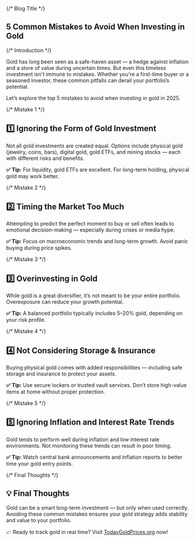 <main className="min-h-screen  sm:px-6 lg:px-8">
  <section className="max-w-4xl mx-auto bg-white p-8 rounded-2xl shadow-xl text-gray-800 leading-relaxed">

  {/* Blog Title */}
  <h1 className="text-3xl font-bold mb-6 text-yellow-600">5 Common Mistakes to Avoid When Investing in Gold</h1>

  {/* Introduction */}
  <p className="mb-4">
    Gold has long been seen as a safe-haven asset — a hedge against inflation and a store of value during uncertain times. But even this timeless investment isn't immune to mistakes. Whether you're a first-time buyer or a seasoned investor, these common pitfalls can derail your portfolio’s potential.
  </p>
  <p className="mb-6 font-medium text-gray-700">
    Let’s explore the top 5 mistakes to avoid when investing in gold in 2025.
  </p>

  {/* Mistake 1 */}
  <h2 className="text-2xl font-semibold mt-8 mb-4">1️⃣ Ignoring the Form of Gold Investment</h2>
  <p className="mb-4">
    Not all gold investments are created equal. Options include physical gold (jewelry, coins, bars), digital gold, gold ETFs, and mining stocks — each with different risks and benefits.
  </p>
  <p className="mb-4">
    <strong className="text-yellow-700">✅ Tip:</strong> For liquidity, gold ETFs are excellent. For long-term holding, physical gold may work better.
  </p>

  {/* Mistake 2 */}
  <h2 className="text-2xl font-semibold mt-8 mb-4">2️⃣ Timing the Market Too Much</h2>
  <p className="mb-4">
    Attempting to predict the perfect moment to buy or sell often leads to emotional decision-making — especially during crises or media hype.
  </p>
  <p className="mb-4">
    <strong className="text-yellow-700">✅ Tip:</strong> Focus on macroeconomic trends and long-term growth. Avoid panic buying during price spikes.
  </p>

  {/* Mistake 3 */}
  <h2 className="text-2xl font-semibold mt-8 mb-4">3️⃣ Overinvesting in Gold</h2>
  <p className="mb-4">
    While gold is a great diversifier, it’s not meant to be your entire portfolio. Overexposure can reduce your growth potential.
  </p>
  <p className="mb-4">
    <strong className="text-yellow-700">✅ Tip:</strong> A balanced portfolio typically includes 5–20% gold, depending on your risk profile.
  </p>

  {/* Mistake 4 */}
  <h2 className="text-2xl font-semibold mt-8 mb-4">4️⃣ Not Considering Storage & Insurance</h2>
  <p className="mb-4">
    Buying physical gold comes with added responsibilities — including safe storage and insurance to protect your assets.
  </p>
  <p className="mb-4">
    <strong className="text-yellow-700">✅ Tip:</strong> Use secure lockers or trusted vault services. Don’t store high-value items at home without proper protection.
  </p>

  {/* Mistake 5 */}
  <h2 className="text-2xl font-semibold mt-8 mb-4">5️⃣ Ignoring Inflation and Interest Rate Trends</h2>
  <p className="mb-4">
    Gold tends to perform well during inflation and low interest rate environments. Not monitoring these trends can result in poor timing.
  </p>
  <p className="mb-4">
    <strong className="text-yellow-700">✅ Tip:</strong> Watch central bank announcements and inflation reports to better time your gold entry points.
  </p>

  {/* Final Thoughts */}
  <h2 className="text-2xl font-semibold mt-10 mb-4">💡 Final Thoughts</h2>
  <p className="mb-4">
    Gold can be a smart long-term investment — but only when used correctly. Avoiding these common mistakes ensures your gold strategy adds stability and value to your portfolio.
  </p>
  <p className="text-center mt-10 text-yellow-700 font-semibold">
            📈 Ready to track gold in real time? Visit <a href="https://www.todaygoldprices.org" className="underline text-blue-600">TodayGoldPrices.org</a> now!
          </p>

  </section>
</main>
